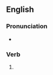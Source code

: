 ==English==

===Pronunciation===
* {{IPA|en|/ˈdɹʌdʒɪŋ/}}

===Verb===
{{head|en|verb form}}

# {{present participle of|en|drudge|nocat=1}}